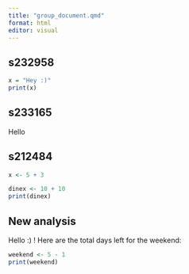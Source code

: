```yaml
---
title: "group_document.qmd"
format: html
editor: visual
---
```


## s232958

```r
x = "Hey :)"
print(x)
```

## s233165

Hello

## s212484

```r
x <- 5 + 3
```

```r
dinex <- 10 + 10
print(dinex)
```

## New analysis

Hello :) ! Here are the total days left for the weekend:

```r
weekend <- 5 - 1
print(weekend)
```
